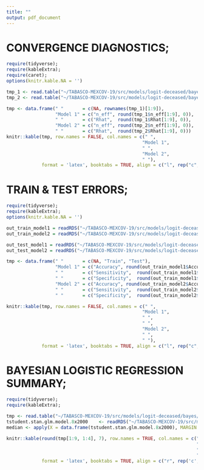 ```yaml
---
title: ""
output: pdf_document
---
```


# CONVERGENCE DIAGNOSTICS;  

```r
require(tidyverse);
require(kableExtra);
require(caret);
options(knitr.kable.NA = '')

tmp_1 <- read.table("~/TABASCO-MEXCOV-19/src/models/logit-deceased/bayes/Prior-Models/Model_1/COEFFICIENTS.txt");
tmp_2 <- read.table("~/TABASCO-MEXCOV-19/src/models/logit-deceased/bayes/Prior-Models/Model_2/COEFFICIENTS.txt");

tmp <- data.frame(" "       = c(NA, rownames(tmp_1)[1:9]),
                  "Model 1" = c("n_eff", round(tmp_1$n_eff[1:9], 0)),
                  " "       = c("Rhat",  round(tmp_1$Rhat[1:9], 0)),
                  "Model 2" = c("n_eff", round(tmp_2$n_eff[1:9], 0)),
                  " "       = c("Rhat",  round(tmp_2$Rhat[1:9], 0)))
knitr::kable(tmp, row.names = FALSE, col.names = c(" ",
                                                  "Model 1",
                                                  " ",
                                                  "Model 2",
                                                  " "),
             format = 'latex', booktabs = TRUE, align = c("l", rep("c", 4))) %>% kable_styling(position = "center", font_size = 8.5)
```  

# TRAIN & TEST ERRORS;  

```r
require(tidyverse);
require(kableExtra);
options(knitr.kable.NA = '')

out_train_model1 = readRDS("~/TABASCO-MEXCOV-19/src/models/logit-deceased/bayes/Prior-Models/Model_1/out_train_model1.rds");
out_train_model2 = readRDS("~/TABASCO-MEXCOV-19/src/models/logit-deceased/bayes/Prior-Models/Model_2/out_train_model2.rds");

out_test_model1 = readRDS("~/TABASCO-MEXCOV-19/src/models/logit-deceased/bayes/Prior-Models/Model_1/out_test_model1.rds");
out_test_model2 = readRDS("~/TABASCO-MEXCOV-19/src/models/logit-deceased/bayes/Prior-Models/Model_2/out_test_model2.rds");

tmp <- data.frame(" "       = c(NA, "Train", "Test"),
                  "Model 1" = c("Accuracy", round(out_train_model1$Accuracy, 6), round(out_test_model1$Accuracy, 6)),
                  " "       = c("Sensitivity",  round(out_train_model1$Sensitivity, 6), round(out_test_model1$Sensitivity, 6)),
                  " "       = c("Specificity",  round(out_train_model1$Specificity, 6), round(out_test_model1$Specificity, 6)),
                  "Model 2" = c("Accuracy", round(out_train_model2$Accuracy, 6), round(out_test_model2$Accuracy, 6)),
                  " "       = c("Sensitivity",  round(out_train_model2$Sensitivity, 6), round(out_test_model2$Sensitivity, 6)),
                  " "       = c("Specificity",  round(out_train_model2$Specificity, 6), round(out_test_model2$Specificity, 6)))

knitr::kable(tmp, row.names = FALSE, col.names = c(" ",
                                                  "Model 1",
                                                  " ",
                                                  " ",
                                                  "Model 2",
                                                  " ",
                                                  " "),
             format = 'latex', booktabs = TRUE, align = c("l", rep("c", 6))) %>% kable_styling(position = "center", font_size = 8.5)
```  

# BAYESIAN LOGISTIC REGRESSION SUMMARY;  

```r
require(tidyverse);
require(kableExtra);

tmp <- read.table("~/TABASCO-MEXCOV-19/src/models/logit-deceased/bayes/Prior-Models/Model_1/COEFFICIENTS.txt"); tmp <- tmp[1:9,];
tstudent.stan.glm.model.8x2000    <- readRDS("~/TABASCO-MEXCOV-19/src/models/logit-deceased/bayes/Prior-Models/Model_1/tstudent.stan.glm.model.8x2000.rds");
median <- apply(X = data.frame(tstudent.stan.glm.model.8x2000), MARGIN = 2, FUN = median); tmp$mean <- median;

knitr::kable(round(tmp[1:9, 1:4], 7), row.names = TRUE, col.names = c("Estimates",
                                                                      "Standard Error",
                                                                      "2.5 (%)",
                                                                      "97.5 (%)"),
             format = 'latex', booktabs = TRUE, align = c("r", rep('c', 6))) %>% kable_styling(position = "center", font_size = 8.5)
```